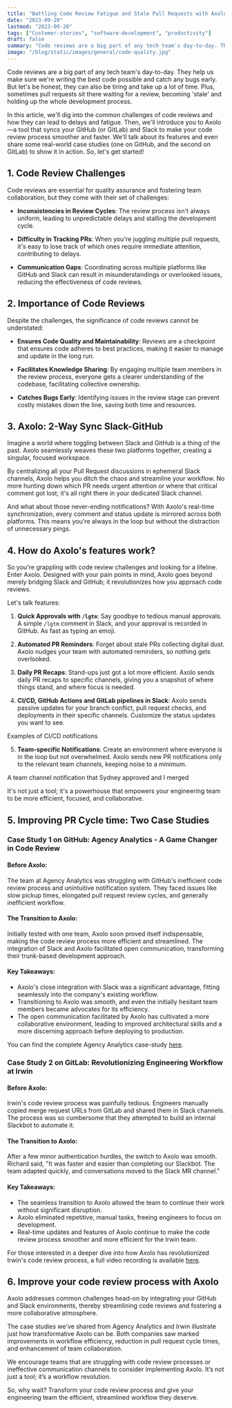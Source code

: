 ```yaml
---
title: "Battling Code Review Fatigue and Stale Pull Requests with Axolo"
date: "2023-09-20"
lastmod: "2023-09-20"
tags: ["Customer-stories", "software-development", "productivity"]
draft: false
summary: "Code reviews are a big part of any tech team's day-to-day. They help us make sure we're writing the best code possible and catch any bugs early. But let's be honest, they can also be tiring and take up a lot of time. Plus, sometimes pull requests sit there waiting for a review, becoming 'stale' and holding up the whole development process. In this article, we'll dig into the common challenges of code reviews and how they can lead to delays and fatigue. "
image: "/blog/static/images/general/code-quality.jpg"
---
```


Code reviews are a big part of any tech team's day-to-day. They help us make sure we're writing the best code possible and catch any bugs early. But let's be honest, they can also be tiring and take up a lot of time. Plus, sometimes pull requests sit there waiting for a review, becoming 'stale' and holding up the whole development process.

In this article, we'll dig into the common challenges of code reviews and how they can lead to delays and fatigue. Then, we'll introduce you to Axolo—a tool that syncs your GitHub (or GitLab) and Slack to make your code review process smoother and faster. We'll talk about its features and even share some real-world case studies (one on GitHub, and the second on GitLab) to show it in action. So, let's get started!

<TOCInline toc={props.toc} toHeading={2} asDisclosure />

## 1. Code Review Challenges

Code reviews are essential for quality assurance and fostering team collaboration, but they come with their set of challenges:

- **Inconsistencies in Review Cycles**: The review process isn't always uniform, leading to unpredictable delays and stalling the development cycle.

- **Difficulty in Tracking PRs**: When you're juggling multiple pull requests, it's easy to lose track of which ones require immediate attention, contributing to delays.

- **Communication Gaps**: Coordinating across multiple platforms like GitHub and Slack can result in misunderstandings or overlooked issues, reducing the effectiveness of code reviews.

<ImageContainer
  alt="Code review challenges"
  src="/blog/static/images/bestpractices/codereview-challenges.png"
  classNameDiv="mx-10 lg:mx-28"
  classNameImage=""
  width={1288}
  height={858}
/>

## 2. Importance of Code Reviews

Despite the challenges, the significance of code reviews cannot be understated:

- **Ensures Code Quality and Maintainability**: Reviews are a checkpoint that ensures code adheres to best practices, making it easier to manage and update in the long run.

- **Facilitates Knowledge Sharing**: By engaging multiple team members in the review process, everyone gets a clearer understanding of the codebase, facilitating collective ownership.

- **Catches Bugs Early**: Identifying issues in the review stage can prevent costly mistakes down the line, saving both time and resources.

## 3. Axolo: 2-Way Sync Slack-GitHub

<ImageContainer
  src="https://axolo.s3.eu-west-3.amazonaws.com/communication/landing/axolo_way.png"
  alt="The Axolo way: subscribe to GitHub pull requests in Slack"
  classNameDiv="!mx-4 bg-white"
  classNameImage=""
  width={1200}
  height={480}
/>
Imagine a world where toggling between Slack and GitHub is a thing of the past. Axolo seamlessly weaves
these two platforms together, creating a singular, focused workspace.

By centralizing all your Pull Request discussions in ephemeral Slack channels, Axolo helps you ditch the chaos and streamline your workflow. No more hunting down which PR needs urgent attention or where that critical comment got lost; it's all right there in your dedicated Slack channel.

And what about those never-ending notifications? With Axolo's real-time synchronization, every comment and status update is mirrored across both platforms. This means you're always in the loop but without the distraction of unnecessary pings.

## 4. How do Axolo's features work?

So you're grappling with code review challenges and looking for a lifeline. Enter Axolo. Designed with your pain points in mind, Axolo goes beyond merely bridging Slack and GitHub; it revolutionizes how you approach code reviews.

Let's talk features:

1. **Quick Approvals with `/lgtm`**: Say goodbye to tedious manual approvals. A simple `/lgtm` comment in Slack, and your approval is recorded in GitHub. As fast as typing an emoji.

2. **Automated PR Reminders**: Forget about stale PRs collecting digital dust. Axolo nudges your team with automated reminders, so nothing gets overlooked.

3. **Daily PR Recaps**: Stand-ups just got a lot more efficient. Axolo sends daily PR recaps to specific channels, giving you a snapshot of where things stand, and where focus is needed.

<ImageContainer
  src="/blog/static/images/changelog/stand-up.png"
  alt="Axolo pull request summary for stand-ups"
  width={1992}
  height={1101}
  classNameDiv="mx-10 lg:-mx-10"
/>

4. **CI/CD, GitHub Actions and GitLab pipelines in Slack**: Axolo sends passive updates for your branch conflict, pull request checks, and deployments in their specific channels. Customize the status updates you want to see.

<ImageContainer
  alt="team channel notification Axolo"
  src="/blog/static/images/bestpractices/cicd.png"
  classNameDiv="mx-10 lg:mx-20"
  classNameImage=""
  width={1732}
  height={780}
/>
<SubImageText classNameDiv="" classNameText="lg:w-88 ">
  Examples of CI/CD notifications
</SubImageText>

5. **Team-specific Notifications**: Create an environment where everyone is in the loop but not overwhelmed. Axolo sends new PR notifications only to the relevant team channels, keeping noise to a minimum.

<ImageContainer
  alt="team channel notification Axolo"
  src="/blog/static/images/irwin/mag.png"
  classNameDiv="mx-10 lg:mx-28"
  classNameImage=""
  width={830}
  height={379}
/>
<SubImageText classNameDiv="" classNameText="lg:w-88 ">
  A team channel notification that Sydney approved and I merged
</SubImageText>

It's not just a tool; it's a powerhouse that empowers your engineering team to be more efficient, focused, and collaborative.

<UserReview />

## 5. Improving PR Cycle time: Two Case Studies

### Case Study 1 on GitHub: Agency Analytics - A Game Changer in Code Review

<TopGuestBanner
  text="Blake Acheson is the CTO and cofounder of Agency Analytics. He's been using Axolo for a year. We sat down with him to discuss how Axolo has improved their code review process and reduced their pull request cycle time by 65%."
  imageUrl="/blog/static/images/agencyanalytics/blake-acheson.webp"
/>

#### Before Axolo:

The team at Agency Analytics was struggling with GitHub's inefficient code review process and unintuitive notification system. They faced issues like slow pickup times, elongated pull request review cycles, and generally inefficient workflow.

#### The Transition to Axolo:

Initially tested with one team, Axolo soon proved itself indispensable, making the code review process more efficient and streamlined. The integration of Slack and Axolo facilitated open communication, transforming their trunk-based development approach.

<Callout
  title="Agency Analytics saw a whopping 65% reduction in their pull request cycle time."
  subtitle="The bidirectional communication between Slack and GitHub made code reviews a priority, eliminating delays and facilitating swift deployments to production."
/>

#### Key Takeaways:

- Axolo's close integration with Slack was a significant advantage, fitting seamlessly into the company's existing workflow.
- Transitioning to Axolo was smooth, and even the initially hesitant team members became advocates for its efficiency.
- The open communication facilitated by Axolo has cultivated a more collaborative environment, leading to improved architectural skills and a more discerning approach before deploying to production.

You can find the complete Agency Analytics case-study [here](https://axolo.co/blog/p/how-agency-analytics-reduced-pr-cycle-time-by-65-with-axolo).

### Case Study 2 on GitLab: Revolutionizing Engineering Workflow at Irwin

<TopGuestBanner
  text="Richard Michael is Director of Engineering at Irwin. He has 20 years of background in IT systems all together. We sat down to discuss how Irwin went from building its internal Slackbot to relying on Axolo to automate all their code review tedious tasks."
  imageUrl="/blog/static/images/irwin/richard.png"
/>

#### Before Axolo:

Irwin's code review process was painfully tedious. Engineers manually copied merge request URLs from GitLab and shared them in Slack channels. The process was so cumbersome that they attempted to build an internal Slackbot to automate it.

#### The Transition to Axolo:

After a few minor authentication hurdles, the switch to Axolo was smooth. Richard said, "It was faster and easier than completing our Slackbot. The team adapted quickly, and conversations moved to the Slack MR channel."

<Callout
  title="With Axolo, Irwin's team benefited from increased transparency and visibility."
  subtitle="Notable features like mergeable status, assignment of reviewers, and automatic updates all happened in the dedicated Slack channel. Richard notes, 'These little things have made a huge difference'. One standout use case was the ability to assign reviewers using Axolo's 🔎 reaction feature."
/>

#### Key Takeaways:

- The seamless transition to Axolo allowed the team to continue their work without significant disruption.
- Axolo eliminated repetitive, manual tasks, freeing engineers to focus on development.
- Real-time updates and features of Axolo continue to make the code review process smoother and more efficient for the Irwin team.

For those interested in a deeper dive into how Axolo has revolutionized Irwin's code review process, a full video recording is available [here](https://axolo.co/blog/p/irwin-shift-from-slackbot-to-axolo).

## 6. Improve your code review process with Axolo

Axolo addresses common challenges head-on by integrating your GitHub and Slack environments, thereby streamlining code reviews and fostering a more collaborative atmosphere.

The case studies we've shared from Agency Analytics and Irwin illustrate just how transformative Axolo can be. Both companies saw marked improvements in workflow efficiency, reduction in pull request cycle times, and enhancement of team collaboration.

We encourage teams that are struggling with code review processes or ineffective communication channels to consider implementing Axolo. It’s not just a tool; it’s a workflow revolution.

So, why wait? Transform your code review process and give your engineering team the efficient, streamlined workflow they deserve.

<CTABanner type="try" />
